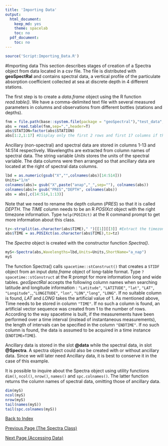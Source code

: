 ```yaml
---
title: 'Importing Data'
output:
  html_document:
    keep_md: yes
    theme: spacelab
    toc: no
  pdf_document:
    toc: no
---
```

```r
source('Script:Importing_Data.R')
```

#Importing data
This section describes stages of creation of a Spectra object from data located in a csv file. The file is distributed with **geoSpectRal** and contains spectral data, a vertical profile of the particulate absorption coefficient collected at sea at discrete depth in 4 different stations. 

The first step is to create a *data.frame* object using the R function *read.table()*. We have a comma-delimited text file with several measured parameters in columns and observations from different bottles (stations and depths). 

```r
fnm = file.path(base::system.file(package = "geoSpectral"),"test_data","particulate_absorption.csv.gz")
abs = read.table(fnm,sep=",",header=T)
abs$STATION=factor(abs$STATION)
abs[1:2,1:17] #Display only the first 2 rows and first 17 columns if the data frame
```
   
Ancillary (non-spectral) and spectral data are stored in columns 1-13 and 14:514 respectively. Wavelengths are extracted from column names of spectral data. The string variable *Units* stores the units of the spectral variable. The data columns were then arranged so that ancillary data are located at the right of spectral data columns. 

```r
lbd = as.numeric(gsub("X","",colnames(abs)[14:514]))
Units="1/m"
colnames(abs)= gsub("X",paste("anap","_",sep=""), colnames(abs))
colnames(abs)= gsub("PRES","DEPTH", colnames(abs))
abs = abs[,c(14:514,1:13)]
```

Note that we need to rename the depth column (*PRES*) so that it is called *DEPTH*. The *TIME* column needs to be an R *POSIXct* object with the right timezone information. Type `help(POSIXct)` at the R command prompt to get more information about this class.

```r
tz<-strsplit(as.character(abs$TIME)," ")[[1]][[3]] #Extract the timezone
abs$TIME = as.POSIXct(as.character(abs$TIME),tz=tz)
```

The *Spectra* object is created with the constructor function *Spectra()*.
```r
myS<-Spectra(abs,Wavelengths=lbd,Units=Units,ShortName="a_nap")
myS
```
The function Spectra() calls `spacetime::stConstruct()` that creates a `STIDF` object from an input *data.frame* object of long-table format. Type `?spacetime::stConstruct` at the R prompt for more information long and wide tables. *geoSpectRal* accepts the following column names when searching latitude and longitude information : `"Latitude"`, `"LATITUDE"`, `"lat"`, `"LAT"`, `"Longitude",`,`"LONGITUDE"`, `"lon"`, `"LON"`,`"long"`, `"LONG"`. If no suitable column is found, *LAT* and *LONG* takes the artificial value of 1. As mentioned above, Time needs to be stored in column `"TIME"`. If no such a column is found, an artificial vector sequence was created from 1 to the number of rows.  According to the way spacetime is built,  if the measurements have been performed over a time interval (instead of instantaneous measurements), the length of intervals can be specified in the column `"ENDTIME"`. If no such column is found, the data is assumed to be acquired in a time instance (`ENDTIME=TIME`).

Ancillary data is stored in the slot **\@data** while the spectral data, in slot **\@Spectra**. A spectra object could also be created with or without ancillary data. Since we will later need Ancillary data, it is best to conserve it in the case of this example. 

It is possible to inquire about the Spectra object using utility functions `dim()`, `ncol()`, `nrow()`, `names()` and `spc.colnames()`. The latter function returns the column names of spectral data, omitting those of ancillary data.
```r
dim(myS) 
ncol(myS) 
nrow(myS) 
tail(names(myS))
tail(spc.colnames(myS))
```

[Back to Index](http://pranageo.com/geospectral/geospectral-tutorial)

[Previous Page (The Spectra Class)](../The_Spectra_Class/The_Spectra_Class.html)

[Next Page (Accessing Data)](../Accessing_Data/Accessing_Data.html)